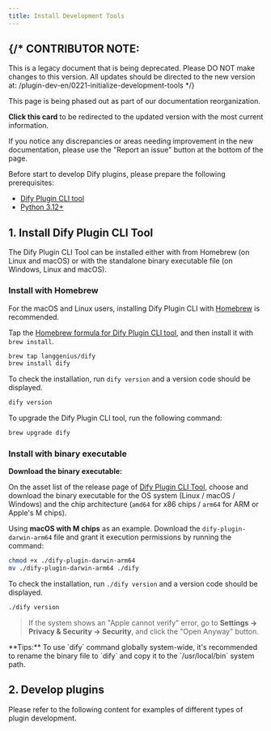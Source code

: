 ```yaml
---
title: Install Development Tools
---
```



{/* 
  CONTRIBUTOR NOTE:
  ----------------
  This is a legacy document that is being deprecated.
  Please DO NOT make changes to this version.
  All updates should be directed to the new version at:
  /plugin-dev-en/0221-initialize-development-tools
*/}

<Card title="This Documentation is Being Deprecated" icon="circle-exclamation" href="/plugin-dev-en/0221-initialize-development-tools">
  <p>This page is being phased out as part of our documentation reorganization.</p>
  
  <p><strong>Click this card</strong> to be redirected to the updated version with the most current information.</p>
  
  <p>If you notice any discrepancies or areas needing improvement in the new documentation, please use the "Report an issue" button at the bottom of the page.</p>
</Card>

Before start to develop Dify plugins, please prepare the following prerequisites:
* [Dify Plugin CLI tool](https://github.com/langgenius/dify-plugin-daemon?tab=readme-ov-file#cli)
* [Python 3.12+](https://docs.python.org/3.12/using/index.html)

## **1. Install Dify Plugin CLI Tool**

The Dify Plugin CLI Tool can be installed either with from Homebrew (on Linux and macOS) or with the standalone binary executable file (on Windows, Linux and macOS).

### Install with Homebrew

For the macOS and Linux users, installing Dify Plugin CLI with [Homebrew](https://brew.sh/) is recommended.

Tap the [Homebrew formula for Dify Plugin CLI tool](https://github.com/langgenius/homebrew-dify), and then install it with `brew install`.

```bash
brew tap langgenius/dify
brew install dify
```

To check the installation, run `dify version` and a version code should be displayed.
```bash
dify version
```

To upgrade the Dify Plugin CLI tool, run the following command:

```bash
brew upgrade dify
```

### Install with binary executable

**Download the binary executable:**

On the asset list of the release page of [Dify Plugin CLI Tool](https://github.com/langgenius/dify-plugin-daemon/releases), choose and download the binary executable for the OS system (Linux / macOS / Windows) and the chip architecture (`amd64` for x86 chips / `arm64` for ARM or Apple's M chips).

Using **macOS with M chips** as an example. Download the `dify-plugin-darwin-arm64` file and grant it execution permissions by running the command:
```bash
chmod +x ./dify-plugin-darwin-arm64
mv ./dify-plugin-darwin-arm64 ./dify
```

To check the installation, run `./dify version` and a version code should be displayed.
```bash
./dify version
```

> If the system shows an "Apple cannot verify" error, go to **Settings → Privacy & Security → Security**, and click the "Open Anyway" button.

<Info>
    **Tips:**
    To use `dify` command globally system-wide, it's recommended to rename the binary file to `dify` and copy it to the
    `/usr/local/bin` system path.
</Info>

## 2. **Develop plugins**

Please refer to the following content for examples of different types of plugin development.

<Card title="Tool Plugin" icon="link" href="/en/plugins/quick-start/develop-plugins/tool-plugin">
</Card>

<Card title="Model Plugin" icon="link" href="/en/plugins/quick-start/develop-plugins/model-plugin">
</Card>

<Card title="Agent Strategy Plugin" icon="link" href="/en/plugins/quick-start/develop-plugins/agent-strategy-plugin">
</Card>

<Card title="Extension Plugin" icon="link" href="/en/plugins/quick-start/develop-plugins/extension-plugin">
</Card>

<Card title="Bundle Plugin" icon="link" href="/en/plugins/quick-start/develop-plugins/bundle">
</Card>
